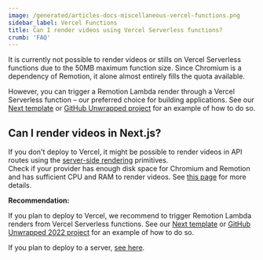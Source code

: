 ```yaml
---
image: /generated/articles-docs-miscellaneous-vercel-functions.png
sidebar_label: Vercel Functions
title: Can I render videos using Vercel Serverless functions?
crumb: 'FAQ'
---
```


It is currently not possible to render videos or stills on Vercel Serverless functions due to the 50MB maximum function size. Since Chromium is a dependency of Remotion, it alone almost entirely fills the quota available.

However, you can trigger a Remotion Lambda render through a Vercel Serverless function – our preferred choice for building applications. See our [Next template](https://github.com/remotion-dev/template-next) or [GitHub Unwrapped project](https://github.com/remotion-dev/github-unwrapped-2022) for an example of how to do so.

## Can I render videos in Next.js?

If you don't deploy to Vercel, it might be possible to render videos in API routes using the [server-side rendering](/docs/ssr) primitives.  
Check if your provider has enough disk space for Chromium and Remotion and has sufficient CPU and RAM to render videos. See [this page](/docs/miscellaneous/nextjs#while-self-hosting-nextjs) for more details.

**Recommendation:**

If you plan to deploy to Vercel, we recommend to trigger Remotion Lambda renders from Vercel Serverless functions. See our [Next template](https://github.com/remotion-dev/template-next) or [GitHub Unwrapped 2022 project](https://github.com/remotion-dev/github-unwrapped-2022) for an example of how to do so.

If you plan to deploy to a server, [see here](http://localhost:3000/docs/miscellaneous/nextjs#while-self-hosting-nextjs).
